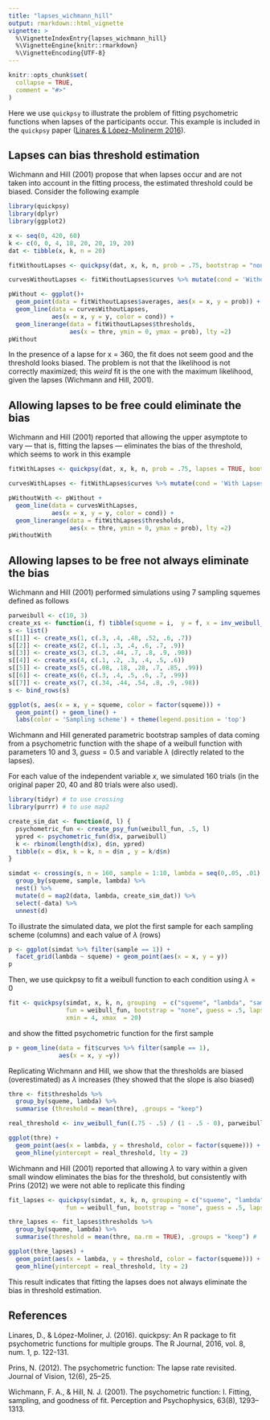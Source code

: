 ```yaml
---
title: "lapses_wichmann_hill"
output: rmarkdown::html_vignette
vignette: >
  %\VignetteIndexEntry{lapses_wichmann_hill}
  %\VignetteEngine{knitr::rmarkdown}
  %\VignetteEncoding{UTF-8}
---
```


```r
knitr::opts_chunk$set(
  collapse = TRUE,
  comment = "#>"
)
```

Here we use `quickpsy` to illustrate the problem of fitting psychometric functions when lapses of the participants occur. This example is included in the `quickpsy` paper ([Linares & López-Molinerm 2016](https://journal.r-project.org/archive/2016/RJ-2016-008/index.html)). 

## Lapses can bias threshold estimation

Wichmann and Hill (2001) propose that when lapses occur and are not taken into account in the fitting process, the estimated threshold could be biased. Consider the following example

```r
library(quickpsy)
library(dplyr)
library(ggplot2)

x <- seq(0, 420, 60)
k <- c(0, 0, 4, 18, 20, 20, 19, 20)
dat <- tibble(x, k, n = 20)

fitWithoutLapses <- quickpsy(dat, x, k, n, prob = .75, bootstrap = "none") 

curvesWithoutLapses <- fitWithoutLapses$curves %>% mutate(cond = 'Without Lapses')

pWithout <- ggplot()+
  geom_point(data = fitWithoutLapses$averages, aes(x = x, y = prob)) +
  geom_line(data = curvesWithoutLapses,
            aes(x = x, y = y, color = cond)) +
  geom_linerange(data = fitWithoutLapses$thresholds, 
                 aes(x = thre, ymin = 0, ymax = prob), lty =2) 
pWithout
```

In the presence of a lapse for x = 360, the fit does not seem good and the threshold looks biased. The problem is not that the likelihood is not correctly maximized; this *weird* fit is the one with the maximum likelihood, given the lapses (Wichmann and Hill, 2001).

## Allowing lapses to be free could eliminate the bias

Wichmann and Hill (2001) reported that allowing the upper asymptote to vary  — that is, fitting the lapses — eliminates the bias of the threshold, which seems to work in this example

```r
fitWithLapses <- quickpsy(dat, x, k, n, prob = .75, lapses = TRUE, bootstrap = "none") 

curvesWithLapses <- fitWithLapses$curves %>% mutate(cond = 'With Lapses')

pWithoutWith <- pWithout +
  geom_line(data = curvesWithLapses,
            aes(x = x, y = y, color = cond)) +
  geom_linerange(data = fitWithLapses$thresholds, 
                 aes(x = thre, ymin = 0, ymax = prob), lty =2) 
pWithoutWith
```

## Allowing lapses to be free not always eliminate the bias

Wichmann and Hill (2001) performed simulations using 7 sampling squemes defined as follows

```r
parweibull <- c(10, 3)
create_xs <- function(i, f) tibble(squeme = i,  y = f, x = inv_weibull_fun(f, parweibull))
s <- list()
s[[1]] <- create_xs(1, c(.3, .4, .48, .52, .6, .7))
s[[2]] <- create_xs(2, c(.1, .3, .4, .6, .7, .9))
s[[3]] <- create_xs(3, c(.3, .44, .7, .8, .9, .98))
s[[4]] <- create_xs(4, c(.1, .2, .3, .4, .5, .6))
s[[5]] <- create_xs(5, c(.08, .18, .28, .7, .85, .99))
s[[6]] <- create_xs(6, c(.3, .4, .5, .6, .7, .99))
s[[7]] <- create_xs(7, c(.34, .44, .54, .8, .9, .98))
s <- bind_rows(s) 

ggplot(s, aes(x = x, y = squeme, color = factor(squeme))) + 
  geom_point() + geom_line() + 
  labs(color = 'Sampling scheme') + theme(legend.position = 'top')
```

Wichmann and Hill generated parametric bootstrap samples of data coming from a psychometric function with the shape of a weibull function with parameters $10$ and $3$, $guess=0.5$ and variable $\lambda$ (directly related to the lapses). 

For each value of the independent variable $x$, we simulated 160 trials (in the original paper 20, 40 and 80 trials were also used). 

```r
library(tidyr) # to use crossing 
library(purrr) # to use map2

create_sim_dat <- function(d, l) {
  psychometric_fun <- create_psy_fun(weibull_fun, .5, l)
  ypred <- psychometric_fun(d$x, parweibull)
  k <- rbinom(length(d$x), d$n, ypred)
  tibble(x = d$x, k = k, n = d$n , y = k/d$n)
}

simdat <- crossing(s, n = 160, sample = 1:10, lambda = seq(0,.05, .01)) %>%
  group_by(squeme, sample, lambda) %>% 
  nest() %>% 
  mutate(d = map2(data, lambda, create_sim_dat)) %>% 
  select(-data) %>% 
  unnest(d)
```

To illustrate the simulated data, we plot the first sample for each sampling scheme (columns) and each value of $\lambda$ (rows)

```r
p <- ggplot(simdat %>% filter(sample == 1)) + 
  facet_grid(lambda ~ squeme) + geom_point(aes(x = x, y = y))
p
```

Then, we use quickpsy to fit a weibull function to each condition using $\lambda = 0$

```r
fit <- quickpsy(simdat, x, k, n, grouping  = c("squeme", "lambda", "sample"), 
                fun = weibull_fun, bootstrap = "none", guess = .5, lapses = 0, 
                xmin = 4, xmax  = 20) 
```

and show the fitted psychometric function for the first sample 

```r
p + geom_line(data = fit$curves %>% filter(sample == 1),
              aes(x = x, y =y)) 
```
Replicating Wichmann and Hill, we show that the thresholds are biased (overestimated) as $\lambda$ increases (they showed that the slope is also biased)

```r
thre <- fit$thresholds %>% 
  group_by(squeme, lambda) %>%
  summarise (threshold = mean(thre), .groups = "keep")

real_threshold <- inv_weibull_fun((.75 - .5) / (1 - .5 - 0), parweibull)

ggplot(thre) + 
  geom_point(aes(x = lambda, y = threshold, color = factor(squeme))) +
  geom_hline(yintercept = real_threshold, lty = 2) 
```

Wichmann and Hill (2001) reported that allowing $\lambda$ to vary within a given small window eliminates the bias for the threshold, but consistently with Prins (2012) we were not able to replicate this finding 

```r
fit_lapses <- quickpsy(simdat, x, k, n, grouping = c("squeme", "lambda", "sample"), 
                fun = weibull_fun, bootstrap = "none", guess = .5, lapses = TRUE, xmin = 4, xmax  = 20) 

thre_lapses <- fit_lapses$thresholds %>% 
  group_by(squeme, lambda) %>%
  summarise(threshold = mean(thre, na.rm = TRUE), .groups = "keep") #

ggplot(thre_lapses) + 
  geom_point(aes(x = lambda, y = threshold, color = factor(squeme))) +
  geom_hline(yintercept = real_threshold, lty = 2) 
```

This result indicates that fitting the lapses does not always eliminate the bias in threshold estimation. 

## References

Linares, D., & López-Moliner, J. (2016). quickpsy: An R package to fit psychometric functions for multiple groups. The R Journal, 2016, vol. 8, num. 1, p. 122-131.

Prins, N. (2012). The psychometric function: The lapse rate revisited. Journal of Vision, 12(6), 25–25. 

Wichmann, F. A., & Hill, N. J. (2001). The psychometric function: I. Fitting, sampling, and goodness of fit. Perception and Psychophysics, 63(8), 1293–1313.

